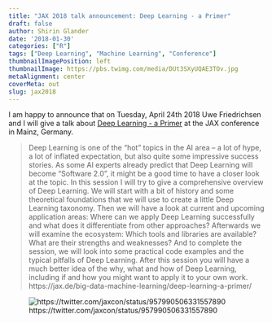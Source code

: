 ```yaml
---
title: "JAX 2018 talk announcement: Deep Learning - a Primer"
draft: false
author: Shirin Glander
date: '2018-01-30'
categories: ["R"]
tags: ["Deep Learning", "Machine Learning", "Conference"]
thumbnailImagePosition: left
thumbnailImage: https://pbs.twimg.com/media/DUt3SXyUQAE3TOv.jpg
metaAlignment: center
coverMeta: out
slug: jax2018
---
```


I am happy to announce that on Tuesday, April 24th 2018 Uwe Friedrichsen and I will give a talk about [Deep Learning - a Primer](https://jax.de/big-data-machine-learning/deep-learning-a-primer/) at the JAX conference in Mainz, Germany. 

> Deep Learning is one of the "hot" topics in the AI area – a lot of hype, a lot of inflated expectation, but also quite some impressive success stories. As some AI experts already predict that Deep Learning will become "Software 2.0", it might be a good time to have a closer look at the topic. In this session I will try to give a comprehensive overview of Deep Learning. We will start with a bit of history and some theoretical foundations that we will use to create a little Deep Learning taxonomy. Then we will have a look at current and upcoming application areas: Where can we apply Deep Learning successfully and what does it differentiate from other approaches? Afterwards we will examine the ecosystem: Which tools and libraries are available? What are their strengths and weaknesses? And to complete the session, we will look into some practical code examples and the typical pitfalls of Deep Learning. After this session you will have a much better idea of the why, what and how of Deep Learning, including if and how you might want to apply it to your own work. https://jax.de/big-data-machine-learning/deep-learning-a-primer/

![https://twitter.com/jaxcon/status/957990506331557890](https://pbs.twimg.com/media/DUt3SXyUQAE3TOv.jpg)

